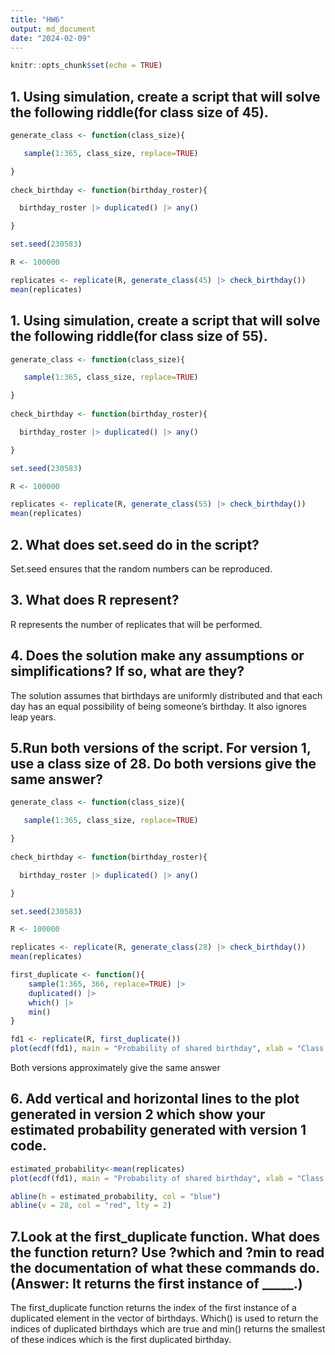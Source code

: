 ```yaml
---
title: "HW6"
output: md_document
date: "2024-02-09"
---
```


```r
knitr::opts_chunk$set(echo = TRUE)
```

## 1. Using simulation, create a script that will solve the following riddle(for class size of 45).

```r
generate_class <- function(class_size){

   sample(1:365, class_size, replace=TRUE)

}
 
check_birthday <- function(birthday_roster){

  birthday_roster |> duplicated() |> any()

}

set.seed(230583)

R <- 100000

replicates <- replicate(R, generate_class(45) |> check_birthday())
mean(replicates)
```

## 1. Using simulation, create a script that will solve the following riddle(for class size of 55).

```r
generate_class <- function(class_size){

   sample(1:365, class_size, replace=TRUE)

}
 
check_birthday <- function(birthday_roster){

  birthday_roster |> duplicated() |> any()

}

set.seed(230583)

R <- 100000

replicates <- replicate(R, generate_class(55) |> check_birthday())
mean(replicates)
```

## 2. What does set.seed do in the script?
Set.seed ensures that the random numbers can be reproduced.

## 3. What does R represent?
R represents the number of replicates that will be performed.

## 4. Does the solution make any assumptions or simplifications? If so, what are they?
The solution assumes that birthdays are uniformly distributed and that each day has an equal possibility of being someone's birthday. It also ignores leap years.

## 5.Run both versions of the script. For version 1, use a class size of 28. Do both versions give the same answer?

```r
generate_class <- function(class_size){

   sample(1:365, class_size, replace=TRUE)

}
 
check_birthday <- function(birthday_roster){

  birthday_roster |> duplicated() |> any()

}

set.seed(230583)

R <- 100000

replicates <- replicate(R, generate_class(28) |> check_birthday())
mean(replicates)
```
```r
first_duplicate <- function(){
    sample(1:365, 366, replace=TRUE) |>
    duplicated() |>
    which() |>
    min()
}

fd1 <- replicate(R, first_duplicate())
plot(ecdf(fd1), main = "Probability of shared birthday", xlab = "Class size")
```
Both versions approximately give the same answer

## 6. Add vertical and horizontal lines to the plot generated in version 2 which show your estimated probability generated with version 1 code.

```r
estimated_probability<-mean(replicates)
plot(ecdf(fd1), main = "Probability of shared birthday", xlab = "Class size")

abline(h = estimated_probability, col = "blue")
abline(v = 28, col = "red", lty = 2)
```

## 7.Look at the first_duplicate function. What does the function return? Use ?which and ?min to read the documentation of what these commands do. (Answer: It returns the first instance of _____.)

The first_duplicate function returns the index of the first instance of a duplicated element in the vector of birthdays. Which() is used to return the indices of duplicated birthdays which are true and min() returns the smallest of these indices which is the first duplicated birthday.
